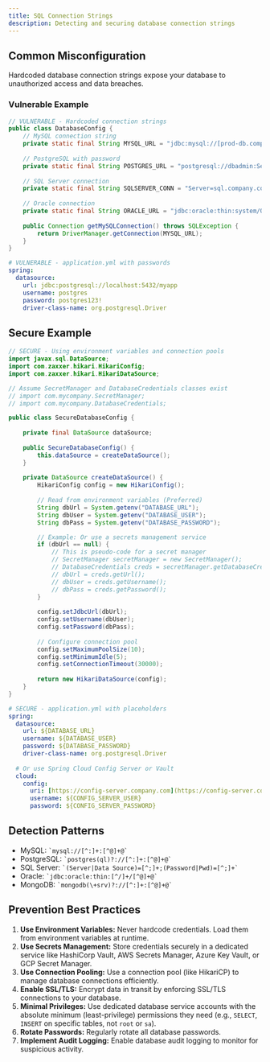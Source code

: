 ```yaml
---
title: SQL Connection Strings
description: Detecting and securing database connection strings
---
```


## Common Misconfiguration

Hardcoded database connection strings expose your database to unauthorized access and data breaches.

### Vulnerable Example

```java
// VULNERABLE - Hardcoded connection strings
public class DatabaseConfig {
    // MySQL connection string
    private static final String MYSQL_URL = "jdbc:mysql://[prod-db.company.com:3306/customers?user=root&password=MyP@ssw0rd123](https://prod-db.company.com:3306/customers?user=root&password=MyP@ssw0rd123)!";
    
    // PostgreSQL with password
    private static final String POSTGRES_URL = "postgresql://dbadmin:SecretPass123!@[postgres.company.com:5432/production](https://postgres.company.com:5432/production)";
    
    // SQL Server connection
    private static final String SQLSERVER_CONN = "Server=sql.company.com;Database=ProductionDB;User Id=sa;Password=AdminP@ss2024;";
    
    // Oracle connection
    private static final String ORACLE_URL = "jdbc:oracle:thin:system/Oracle123@//[oracle.company.com:1521/PRODDB](https://oracle.company.com:1521/PRODDB)";
    
    public Connection getMySQLConnection() throws SQLException {
        return DriverManager.getConnection(MYSQL_URL);
    }
}
````

```yml
# VULNERABLE - application.yml with passwords
spring:
  datasource:
    url: jdbc:postgresql://localhost:5432/myapp
    username: postgres
    password: postgres123!
    driver-class-name: org.postgresql.Driver
```

## Secure Example

```java
// SECURE - Using environment variables and connection pools
import javax.sql.DataSource;
import com.zaxxer.hikari.HikariConfig;
import com.zaxxer.hikari.HikariDataSource;

// Assume SecretManager and DatabaseCredentials classes exist
// import com.mycompany.SecretManager;
// import com.mycompany.DatabaseCredentials;

public class SecureDatabaseConfig {
    
    private final DataSource dataSource;
    
    public SecureDatabaseConfig() {
        this.dataSource = createDataSource();
    }
    
    private DataSource createDataSource() {
        HikariConfig config = new HikariConfig();
        
        // Read from environment variables (Preferred)
        String dbUrl = System.getenv("DATABASE_URL");
        String dbUser = System.getenv("DATABASE_USER");
        String dbPass = System.getenv("DATABASE_PASSWORD");

        // Example: Or use a secrets management service
        if (dbUrl == null) {
            // This is pseudo-code for a secret manager
            // SecretManager secretManager = new SecretManager();
            // DatabaseCredentials creds = secretManager.getDatabaseCredentials("prod-db");
            // dbUrl = creds.getUrl();
            // dbUser = creds.getUsername();
            // dbPass = creds.getPassword();
        }
        
        config.setJdbcUrl(dbUrl);
        config.setUsername(dbUser);
        config.setPassword(dbPass);
        
        // Configure connection pool
        config.setMaximumPoolSize(10);
        config.setMinimumIdle(5);
        config.setConnectionTimeout(30000);
        
        return new HikariDataSource(config);
    }
}
```

```yml
# SECURE - application.yml with placeholders
spring:
  datasource:
    url: ${DATABASE_URL}
    username: ${DATABASE_USER}
    password: ${DATABASE_PASSWORD}
    driver-class-name: org.postgresql.Driver
  
  # Or use Spring Cloud Config Server or Vault
  cloud:
    config:
      uri: [https://config-server.company.com](https://config-server.company.com)
      username: ${CONFIG_SERVER_USER}
      password: ${CONFIG_SERVER_PASSWORD}
```

## Detection Patterns

  * MySQL: `` `mysql://[^:]+:[^@]+@` ``
  * PostgreSQL: `` `postgres(ql)?://[^:]+:[^@]+@` ``
  * SQL Server: `` `(Server|Data Source)=[^;]+;(Password|Pwd)=[^;]+` ``
  * Oracle: `` `jdbc:oracle:thin:[^/]+/[^@]+@` ``
  * MongoDB: `` `mongodb(\+srv)?://[^:]+:[^@]+@` ``

## Prevention Best Practices

  1.  **Use Environment Variables:** Never hardcode credentials. Load them from environment variables at runtime.
  2.  **Use Secrets Management:** Store credentials securely in a dedicated service like HashiCorp Vault, AWS Secrets Manager, Azure Key Vault, or GCP Secret Manager.
  3.  **Use Connection Pooling:** Use a connection pool (like HikariCP) to manage database connections efficiently.
  4.  **Enable SSL/TLS:** Encrypt data in transit by enforcing SSL/TLS connections to your database.
  5.  **Minimal Privileges:** Use dedicated database service accounts with the absolute minimum (least-privilege) permissions they need (e.g., `SELECT`, `INSERT` on specific tables, not `root` or `sa`).
  6.  **Rotate Passwords:** Regularly rotate all database passwords.
  7.  **Implement Audit Logging:** Enable database audit logging to monitor for suspicious activity.

